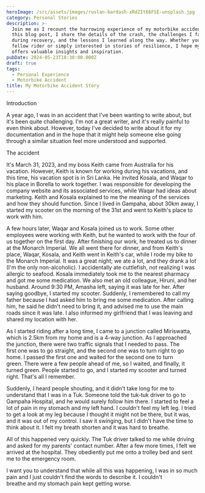 ```yaml
---
heroImage: /src/assets/images/ruslan-bardash-xRdZIt66FSE-unsplash.jpg
category: Personal Stories
description: >-
  Join me as I recount the harrowing experience of my motorbike accident. In
  this blog post, I share the details of the crash, the challenges I faced
  during recovery, and the lessons I learned along the way. Whether you're a
  fellow rider or simply interested in stories of resilience, I hope my journey
  offers valuable insights and inspiration.
pubDate: 2024-05-23T18:30:00.000Z
draft: true
tags:
  - Personal Experience
  - Motorbike Accident
title: My Motorbike Accident Story
---
```


Introduction

A year ago, I was in an accident that I've been wanting to write about, but it's been quite challenging. I'm not a great writer, and it's really painful to even think about. However, today I've decided to write about it for my documentation and in the hope that it might help someone else going through a similar situation feel more understood and supported.

The accident

It's March 31, 2023, and my boss Keith came from Australia for his vacation. However, Keith is known for working during his vacations, and this time, his vacation spot is in Sri Lanka. He invited Kosala, and Waqar to his place in Borella to work together. I was responsible for developing the company website and its associated services, while Waqar had ideas about marketing. Keith and Kosala explained to me the meaning of the services and how they should function. Since I lived in Gampaha, about 30km away, I started my scooter on the morning of the 31st and went to Keith's place to work with him.

A few hours later, Waqar and Kosala joined us to work. Some other employees were working with Keith, but he wanted to work with the four of us together on the first day. After finishing our work, he treated us to dinner at the Monarch Imperial. We all went there for dinner, and from Keith's place, Waqar, Kosala, and Keith went in Keith's car, while I rode my bike to the Monarch Imperial. It was a great night; we ate a lot, and they drank a lot (I'm the only non-alcoholic). I accidentally ate cuttlefish, not realizing I was allergic to seafood. Kosala immediately took me to the nearest pharmacy and got me some medication. We also met an old colleague, Hiruni, and her husband. Around 9:30 PM, Amasha left, saying it was late for her. After saying goodbye, I started my scooter. Suddenly, I remembered to call my father because I had asked him to bring me some medication. After calling him, he said he didn't need to bring it, and advised me to use the main roads since it was late. I also informed my girlfriend that I was leaving and shared my location with her.

As I started riding after a long time, I came to a junction called Miriswatta, which is 2.5km from my home and is a 4-way junction. As I approached the junction, there were two traffic signals that I needed to pass. The first one was to go straight, and the second one was to turn right to go home. I passed the first one and waited for the second one to turn green. There were a few people ahead of me, so I waited, and finally, it turned green. People started to go, and I started my scooter and turned right. That's all I remember.

Suddenly, I heard people shouting, and it didn't take long for me to understand that I was in a Tuk. Someone told the tuk-tuk driver to go to Gampaha Hospital, and he would surely follow him there. I started to feel a lot of pain in my stomach and my left hand. I couldn't feel my left leg. I tried to get a look at my leg because I thought it might not be there, but it was, and it was out of my control. I saw it swinging, but I didn't have the time to think about it. I felt my breath shorten and it was hard to breathe.

All of this happened very quickly. The Tuk driver talked to me while driving and asked for my parents' contact number. After a few more times, I felt we arrived at the hospital. They obediently put me onto a trolley bed and sent me to the emergency room.

I want you to understand that while all this was happening, I was in so much pain and I just couldn't find the words to describe it. I couldn't breathe and my stomach pain kept getting worse.

